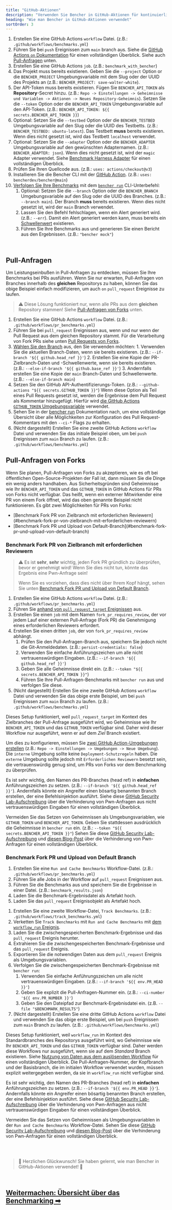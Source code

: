 ```yaml
---
title: "GitHub-Aktionen"
description: "Verwenden Sie Bencher in GitHub-Aktionen für kontinuierliches Benchmarking bei Pull-Anfragen"
heading: "Wie man Bencher in GitHub-Aktionen verwendet"
sortOrder: 3
---
```



<GitHubActions1 />

1. Erstellen Sie eine GitHub Actions `workflow` Datei. (z.B.: `.github/workflows/benchmarks.yml`)
2. Führen Sie bei `push` Ereignissen zum `main` branch aus. Siehe die [GitHub Actions `on` Dokumentation](https://docs.github.com/de/actions/using-workflows/workflow-syntax-for-github-actions#on) für einen vollständigen Überblick. Siehe auch [Pull-Anfragen](#pull-anfragen) unten.
3. Erstellen Sie eine GitHub Actions `job`. (z.B.: `benchmark_with_bencher`)
4. Das Projekt muss bereits existieren. Geben Sie die `--project` Option or die `BENCHER_PROJECT` Umgebungsvariable mit dem Slug oder der UUID des Projekts an (z.B.: `BENCHER_PROJECT: save-walter-white`).
5. Der API-Token muss bereits existieren. Fügen Sie `BENCHER_API_TOKEN` als **Repository**-Secret hinzu. (z.B.: `Repo -> Einstellungen -> Geheimnisse und Variablen -> Aktionen -> Neues Repository-Geheimnis`). Setzen Sie die `--token` Option oder die `BENCHER_API_TOKEN` Umgebungsvariable auf den API-Token. (z.B.: `BENCHER_API_TOKEN: ${{ secrets.BENCHER_API_TOKEN }}`)
6. Optional: Setzen Sie die `--testbed` Option oder die `BENCHER_TESTBED` Umgebungsvariable auf den Slug oder die UUID des Testbetts. (z.B.: `BENCHER_TESTBED: ubuntu-latest`). Das Testbett **muss** bereits existieren. Wenn dies nicht gesetzt ist, wird das Testbett `localhost` verwendet.
7. Optional: Setzen Sie die `--adapter` Option oder die `BENCHER_ADAPTER` Umgebungsvariable auf den gewünschten Adapternamen. (z.B.: `BENCHER_ADAPTER: json`). Wenn dies nicht gesetzt ist, wird der `magic` Adapter verwendet. Siehe [Benchmark Harness Adapter](/docs/de/explanation/adapters) für einen vollständigen Überblick.
8. Prüfen Sie Ihren Quellcode aus. (z.B.: `uses: actions/checkout@v3`)
9. Installieren Sie die Bencher CLI mit der [GitHub Action](https://github.com/marketplace/actions/bencher-cli). (z.B.: `uses: bencherdev/bencher@main`)
10. [Verfolgen Sie Ihre Benchmarks](/docs/de/how-to/track-benchmarks) mit dem <code><a href="/docs/de/explanation/bencher-run">bencher run</a></code> CLI-Unterbefehl:
    1.  Optional: Setzen Sie die `--branch` Option oder die `BENCHER_BRANCH` Umgebungsvariable auf den Slug oder die UUID des Branches. (z.B.: `--branch main`). Der Branch **muss** bereits existieren. Wenn dies nicht gesetzt ist, wird der `main` Branch verwendet.
    2.  Lassen Sie den Befehl fehlschlagen, wenn ein Alert generiert wird. (z.B.: `--err`). Damit ein Alert generiert werden kann, muss bereits ein [Schwellenwert](/docs/de/explanation/thresholds) existieren.
    3.  Führen Sie Ihre Benchmarks aus und generieren Sie einen Bericht aus den Ergebnissen. (z.B.: `"bencher mock"`)

<br/>

## Pull-Anfragen

Um Leistungseinbußen in Pull-Anfragen zu entdecken, müssen Sie Ihre Benchmarks bei PRs ausführen.
Wenn Sie nur erwarten, Pull-Anfragen von Branches innerhalb des **gleichen** Repositorys zu haben, können Sie das obige Beispiel einfach modifizieren, um auch `on` `pull_request` Ereignisse zu laufen.

> ⚠️ Diese Lösung funktioniert nur, wenn alle PRs aus dem **gleichen** Repository stammen!
> Siehe [Pull-Anfragen von Forks](#pull-anfragen-von-forks) unten.

<GitHubActions2 />

1. Erstellen Sie eine GitHub Actions `workflow` Datei. (z.B.: `.github/workflows/pr_benchmarks.yml`)
2. Führen Sie bei `pull_request` Ereignissen aus, wenn und nur wenn der Pull Request aus dem gleichen Repository stammt. Für die Verarbeitung von Fork PRs siehe unten [Pull Requests von Forks](#pull-requests-from-forks).
3. [Wählen Sie den Branch](http://localhost:3000/docs/de/explanation/branch-selection) aus, den Sie verwenden möchten:
        1. Verwenden Sie die aktuellen Branch-Daten, wenn sie bereits existieren. (z.B.: `--if-branch '${{ github.head_ref }}'`)
        2. Erstellen Sie eine Kopie der PR-Zielbranch-Daten und -Schwellenwerte, wenn sie bereits existieren. (z.B.: `--else-if-branch '${{ github.base_ref }}'`)
        3. Andernfalls erstellen Sie eine Kopie der `main` Branch-Daten und Schwellenwerte. (z.B.: `--else-if-branch main`)
4. Setzen Sie den GitHub API-Authentifizierungs-Token. (z.B.: `--github-actions "${{ secrets.GITHUB_TOKEN }}"`) Wenn diese Option als Teil eines Pull Requests gesetzt ist, werden die Ergebnisse dem Pull Request als Kommentar hinzugefügt. Hierfür wird [die GitHub Actions `GITHUB_TOKEN` Umgebungsvariable](https://docs.github.com/de/actions/security-guides/automatic-token-authentication) verwendet.
5. Sehen Sie in der [bencher run](/docs/de/explanation/bencher-run) Dokumentation nach, um eine vollständige Übersicht über alle Möglichkeiten zur Konfiguration des Pull Request-Kommentars mit den `--ci-*` Flags zu erhalten.
6. (Nicht dargestellt) Erstellen Sie eine zweite GitHub Actions `workflow` Datei und verwenden Sie das initiale Beispiel oben, um bei `push` Ereignissen zum `main` Branch zu laufen. (z.B.: `.github/workflows/benchmarks.yml`)

## Pull-Anfragen von Forks

Wenn Sie planen, Pull-Anfragen von Forks zu akzeptieren, wie es oft bei öffentlichen Open-Source-Projekten der Fall ist,
dann müssen Sie die Dinge ein wenig anders handhaben.
Aus Sicherheitsgründen sind Geheimnisse wie Ihr `BENCHER_API_TOKEN` und das `GITHUB_TOKEN` in GitHub Actions für PRs von Forks nicht verfügbar.
Das heißt, wenn ein externer Mitwirkender eine PR von einem Fork öffnet, wird das oben genannte Beispiel nicht funktionieren.
Es gibt zwei Möglichkeiten für PRs von Forks:

<ul>
  <li>[Benchmark Fork PR von Zielbranch mit erforderlichen Reviewern](#benchmark-fork-pr-von-zielbranch-mit-erforderlichen-reviewern)</li>
  <li>[Benchmark Fork PR und Upload von Default-Branch](#benchmark-fork-pr-und-upload-von-default-branch)</li>
</ul>

### Benchmark Fork PR von Zielbranch mit erforderlichen Reviewern

> ⚠️ Es ist **sehr**, **sehr** wichtig, jeden Fork PR gründlich zu überprüfen, bevor er genehmigt wird!
> Wenn Sie dies nicht tun, könnte das Ergebnis eine Pwn-Anfrage sein!
>
> Wenn Sie es vorziehen, dass dies nicht über Ihrem Kopf hängt, sehen Sie unten [Benchmark Fork PR und Upload von Default Branch](#benchmark-fork-pr-und-upload-von-default-branch).

<GitHubActions3 />

1. Erstellen Sie eine GitHub Actions `workflow` Datei. (z.B.: `.github/workflows/pr_benchmarks.yml`)
2. Führen Sie [anhand von `pull_request_target` Ereignissen](https://docs.github.com/de/actions/using-workflows/events-that-trigger-workflows#pull_request_target) aus.
3. Erstellen Sie einen `job` mit dem Namen `fork_pr_requires_review`, der vor jedem Lauf einer externen Pull-Anfrage (Fork PR) die Genehmigung eines erforderlichen Reviewers erfordert.
4. Erstellen Sie einen dritten `job`, der von `fork_pr_requires_review` abhängt.
   1. Prüfen Sie den Pull-Anfragen-Branch aus, speichern Sie jedoch nicht die Git-Anmeldedaten. (z.B.: `persist-credentials: false`)
   2. Verwenden Sie einfache Anführungszeichen um alle nicht vertrauenswürdigen Eingaben. (z.B.: `--if-branch '${{ github.head_ref }}'`)
   3. Geben Sie alle Geheimnisse direkt ein. (z.B.: `--token "${{ secrets.BENCHER_API_TOKEN }}"`)
   4. Führen Sie Ihre Pull-Anfragen-Benchmarks mit `bencher run` aus und verfolgen Sie diese.
5. (Nicht dargestellt) Erstellen Sie eine zweite GitHub Actions `workflow` Datei und verwenden Sie das obige erste Beispiel, um bei `push` Ereignissen zum `main` Branch zu laufen. (z.B.: `.github/workflows/benchmarks.yml`)

Dieses Setup funktioniert, weil `pull_request_target` im Kontext des Zielbranches der Pull-Anfrage ausgeführt wird,
wo Geheimnisse wie Ihr `BENCHER_API_TOKEN` und das `GITHUB_TOKEN` verfügbar sind.
Daher wird dieser Workflow nur ausgeführt, wenn er auf dem _Ziel_ Branch existiert.

Um dies zu konfigurieren, müssen Sie [zwei GitHub Action-Umgebungen erstellen](https://docs.github.com/de/actions/deployment/targeting-different-environments/using-environments-for-deployment#using-an-environment)
(z.B.: `Repo -> Einstellungen -> Umgebungen -> Neue Umgebung`).
Die `interne` Umgebung sollte keine `Deployment-Schutzregeln` haben.
Die `externe` Umgebung sollte jedoch mit `Erforderlichen Reviewern` besetzt sein, die vertrauenswürdig genug sind, um PRs von Forks vor dem Benchmarking zu überprüfen.

Es ist sehr wichtig, den Namen des PR-Branches (head ref) in **einfachen** Anführungszeichen zu setzen. (z.B.: `--if-branch '${{ github.head_ref }}'`). Andernfalls könnte ein Angreifer einen bösartig benannten Branch erstellen, der eine Befehlsinjektion ausführt. Siehe diese [GitHub Security Lab-Aufschreibung](https://securitylab.github.com/research/github-actions-untrusted-input/) über die Verhinderung von Pwn-Anfragen aus nicht vertrauenswürdigen Eingaben für einen vollständigen Überblick.

Vermeiden Sie das Setzen von Geheimnissen als Umgebungsvariablen, wie `GITHUB_TOKEN` und `BENCHER_API_TOKEN`.
Geben Sie stattdessen ausdrücklich die Geheimnisse in `bencher run` ein. (z.B.: `--token "${{ secrets.BENCHER_API_TOKEN }}"`)
Sehen Sie diese [GitHub Security Lab-Aufschreibung](https://securitylab.github.com/research/github-actions-preventing-pwn-requests/)
und [diesen Blog-Post](https://nathandavison.com/blog/github-actions-and-the-threat-of-malicious-pull-requests)
über die Verhinderung von Pwn-Anfragen für einen vollständigen Überblick.

### Benchmark Fork PR und Upload von Default Branch

<GitHubActions4 />

1. Erstellen Sie eine `Run and Cache Benchmarks` Workflow-Datei. (z.B.: `.github/workflows/pr_benchmarks.yml`)
2. Führen Sie alle Jobs in der Workflow auf `pull_request` Ereignissen aus.
3. Führen Sie die Benchmarks aus und speichern Sie die Ergebnisse in einer Datei. (z.B.: `benchmark_results.json`)
4. Laden Sie die Benchmark-Ergebnisdatei als Artefakt hoch.
5. Laden Sie das `pull_request` Ereignisobjekt als Artefakt hoch.

<GitHubActions5 />

1. Erstellen Sie eine zweite Workflow-Datei, `Track Benchmarks`. (z.B.: `.github/workflows/track_benchmarks.yml`)
2. Verketten Sie `Track Benchmarks` mit `Run and Cache Benchmarks` mit [dem `workflow_run` Ereignis](https://docs.github.com/de/actions/using-workflows/events-that-trigger-workflows#workflow_run).
3. Laden Sie die zwischengespeicherten Benchmark-Ergebnisse und das `pull_request` Ereignis herunter.
4. Extrahieren Sie die zwischengespeicherten Benchmark-Ergebnisse und das `pull_request` Ereignis.
5. Exportieren Sie die notwendigen Daten aus dem `pull_request` Ereignis als Umgebungsvariablen.
6. Verfolgen Sie die zwischengespeicherten Benchmark-Ergebnisse mit `bencher run`:
   1. Verwenden Sie einfache Anführungszeichen um alle nicht vertrauenswürdigen Eingaben. (z.B.: `--if-branch '${{ env.PR_HEAD }}'`)
   2. Geben Sie explizit die Pull-Anfragen-Nummer ein. (z.B.: `--ci-number '${{ env.PR_NUMBER }}'`)
   3. Geben Sie den Dateipfad zur Benchmark-Ergebnisdatei ein. (z.B. `--file "$BENCHMARK_RESULTS"`)
7. (Nicht dargestellt) Erstellen Sie eine dritte GitHub Actions `workflow` Datei und verwenden Sie das obige erste Beispiel, um bei `push` Ereignissen zum `main` Branch zu laufen. (z.B.: `.github/workflows/benchmarks.yml`)

Dieses Setup funktioniert, weil `workflow_run` im Kontext des Standardbranches des Repositorys ausgeführt wird,
wo Geheimnisse wie Ihr `BENCHER_API_TOKEN` und das `GITHUB_TOKEN` verfügbar sind.
Daher werden diese Workflows nur ausgeführt, wenn sie auf dem _Standard_ Branch existieren.
Siehe [Nutzung von Daten aus dem auslösenden Workflow](https://docs.github.com/de/actions/using-workflows/events-that-trigger-workflows#using-data-from-the-triggering-workflow) für einen vollständigen Überblick.
Die Pull-Anfragen-Nummer, der Kopfbranch und der Basisbranch, die im initialen Workflow verwendet wurden, müssen explizit weitergegeben werden, da sie in `workflow_run` nicht verfügbar sind.

Es ist sehr wichtig, den Namen des PR-Branches (head ref) in **einfachen** Anführungszeichen zu setzen. (z.B.: `--if-branch '${{ env.PR_HEAD }}'`). Andernfalls könnte ein Angreifer einen bösartig benannten Branch erstellen, der eine Befehlsinjektion ausführt. Siehe diese [GitHub Security Lab-Aufschreibung](https://securitylab.github.com/research/github-actions-untrusted-input/) über die Verhinderung von Pwn-Anfragen aus nicht vertrauenswürdigen Eingaben für einen vollständigen Überblick.

Vermeiden Sie das Setzen von Geheimnissen als Umgebungsvariablen in der `Run and Cache Benchmarks` Workflow-Datei.
Sehen Sie diese [GitHub Security Lab-Aufschreibung](https://securitylab.github.com/research/github-actions-preventing-pwn-requests/)
und [diesen Blog-Post](https://nathandavison.com/blog/github-actions-and-the-threat-of-malicious-pull-requests)
über die Verhinderung von Pwn-Anfragen für einen vollständigen Überblick.

<br/>
<br/>

> 🐰 Herzlichen Glückwunsch! Sie haben gelernt, wie man Bencher in GitHub-Aktionen verwendet! 🎉

<br/>

<h2><a href="/docs/de/explanation/benchmarking">Weitermachen: Übersicht über das Benchmarking ➡</a></h2>
